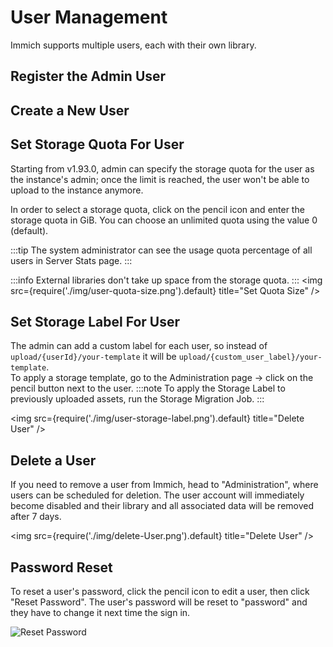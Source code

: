 
# User Management

Immich supports multiple users, each with their own library.

## Register the Admin User

<RegisterAdminUser />

## Create a New User

<UserCreate />


## Set Storage Quota For User

Starting from v1.93.0, admin can specify the storage quota for the user as the instance's admin; once the limit is reached, the user won't be able to upload to the instance anymore.

In order to select a storage quota, click on the pencil icon and enter the storage quota in GiB. You can choose an unlimited quota using the value 0 (default).

:::tip
The system administrator can see the usage quota percentage of all users in Server Stats page.
:::

:::info
External libraries don't take up space from the storage quota.
:::
<img src={require('./img/user-quota-size.png').default} title="Set Quota Size" />

## Set Storage Label For User

The admin can add a custom label for each user, so instead of `upload/{userId}/your-template` it will be `upload/{custom_user_label}/your-template`.  
To apply a storage template, go to the Administration page -> click on the pencil button next to the user.
:::note
To apply the Storage Label to previously uploaded assets, run the Storage Migration Job.
:::

<img src={require('./img/user-storage-label.png').default} title="Delete User" />

## Delete a User

If you need to remove a user from Immich, head to "Administration", where users can be scheduled for deletion. The user account will immediately become disabled and their library and all associated data will be removed after 7 days.

<img src={require('./img/delete-User.png').default} title="Delete User" />

## Password Reset

To reset a user's password, click the pencil icon to edit a user, then click "Reset Password". The user's password will be reset to "password" and they have to change it next time the sign in.

![Reset Password](./img/user-management-update.png)
